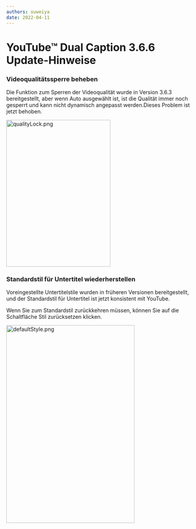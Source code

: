 ```yaml
---
authors: ouweiya
date: 2022-04-11
---
```





# YouTube™ Dual Caption 3.6.6 Update-Hinweise

 ### Videoqualitätssperre beheben

 Die Funktion zum Sperren der Videoqualität wurde in Version 3.6.3 bereitgestellt, aber wenn Auto ausgewählt ist, ist die Qualität immer noch gesperrt und kann nicht dynamisch angepasst werden.Dieses Problem ist jetzt behoben.

<img src={qualityLock} alt="qualityLock.png" width="276" height="389" />

### Standardstil für Untertitel wiederherstellen

Voreingestellte Untertitelstile wurden in früheren Versionen bereitgestellt, und der Standardstil für Untertitel ist jetzt konsistent mit YouTube.

Wenn Sie zum Standardstil zurückkehren müssen, können Sie auf die Schaltfläche Stil zurücksetzen klicken.

<img src={defaultStyle} alt="defaultStyle.png" width="340" height="524" />

<WebStore />